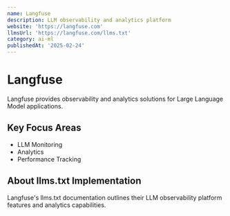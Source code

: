 ```yaml
---
name: Langfuse
description: LLM observability and analytics platform
website: 'https://langfuse.com'
llmsUrl: 'https://langfuse.com/llms.txt'
category: ai-ml
publishedAt: '2025-02-24'
---
```


# Langfuse

Langfuse provides observability and analytics solutions for Large Language Model applications.

## Key Focus Areas

- LLM Monitoring
- Analytics
- Performance Tracking

## About llms.txt Implementation

Langfuse's llms.txt documentation outlines their LLM observability platform features and analytics capabilities.
